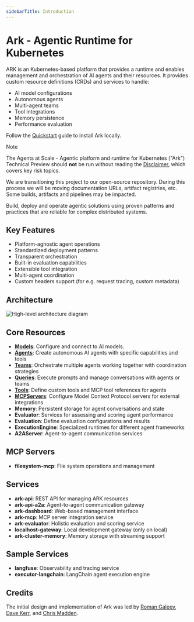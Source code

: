 ```yaml
---
sidebarTitle: Introduction
---
```


# Ark - Agentic Runtime for Kubernetes

ARK is an Kubernetes-based platform that provides a runtime and enables management and orchestration of AI agents and their resources. It provides custom resource definitions (CRDs) and services to handle:

- AI model configurations
- Autonomous agents
- Multi-agent teams
- Tool integrations
- Memory persistence
- Performance evaluation

Follow the [Quickstart](./quickstart.mdx) guide to install Ark locally.

> [!NOTE]
>
> The Agents at Scale - Agentic platform and runtime for Kubernetes ("Ark") Technical Preview should **not** be run without reading the [Disclaimer](./disclaimer.mdx), which covers key risk topics.
>
> We are transitioning this project to our open-source repository. During this process we will be moving documentation URLs, artifact registries, etc. Some builds, artifacts and pipelines may be impacted.

Build, deploy and operate agentic solutions using proven patterns and practices that are reliable for complex distributed systems.

## Key Features

- Platform-agnostic agent operations
- Standardized deployment patterns
- Transparent orchestration
- Built-in evaluation capabilities
- Extensible tool integration
- Multi-agent coordination
- Custom headers support (for e.g. request tracing, custom metadata)


## Architecture

![High-level architecture diagram](./images/high-level-architecture.png)

## Core Resources

- [**Models**](./user-guide/models/): Configure and connect to AI models. 
- [**Agents**](./user-guide/agents/): Create autonomous AI agents with specific capabilities and tools
- [**Teams**](./user-guide/teams/): Orchestrate multiple agents working together with coordination strategies
- [**Queries**](./user-guide/queries/): Execute prompts and manage conversations with agents or teams
- [**Tools**](./user-guide/tools/): Define custom tools and MCP tool references for agents
- [**MCPServers**](./user-guide/tools/): Configure Model Context Protocol servers for external integrations
- **Memory**: Persistent storage for agent conversations and state
- **Evaluator**: Services for assessing and scoring agent performance
- **Evaluation**: Define evaluation configurations and results
- **ExecutionEngine**: Specialized runtimes for different agent frameworks
- **A2AServer**: Agent-to-agent communication services

## MCP Servers

- **filesystem-mcp**: File system operations and management

## Services

- **ark-api**: REST API for managing ARK resources
- **ark-api-a2a**: Agent-to-agent communication gateway
- **ark-dashboard**: Web-based management interface
- **ark-mcp**: MCP server integration service
- **ark-evaluator**: Holistic evaluation and scoring service
- **localhost-gateway**: Local development gateway (only on local)
- **ark-cluster-memory**: Memory storage with streaming support

## Sample Services

- **langfuse**: Observability and tracing service
- **executor-langchain**: LangChain agent execution engine

## Credits

The initial design and implementation of Ark was led by [Roman Galeev](https://github.com/Roman-Galeev), [Dave Kerr](https://github.com/dwmkerr), and [Chris Madden](https://github.com/cm94242).
